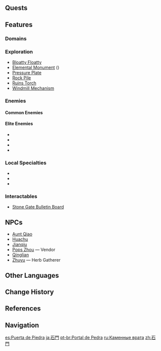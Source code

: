 {{RegionTabs}}
{{Location Infobox
|image        = Stone Gate.png
|type         = Subarea
|region       = Liyue
|area         = Bishui Plain
}}
{{Location Intro|description=<p>It is the convergence of the roads to [[Dawn Winery]] (northeast), [[Wuwang Hill]] and [[Qingce Village]] (northwest), and [[Dihua Marsh]] and [[Liyue Harbor]] (south).</p><p>There are two [[Teleport Waypoint]]s in its vicinity, one towards the northern end of the area and one towards the west.</p>}}

==Quests==
{{Quests by Category List|heo=1}}

==Features==
===Domains===
{{Domains by Category Gallery}}

===Exploration===
* [[Bloatty Floatty]]
* [[Elemental Monument]] ({{Pyro}})
* [[Pressure Plate]]
* [[Rock Pile]]
* [[Ruins Torch]]
* [[Windmill Mechanism]]

===Enemies===
====Common Enemies====
{{Column|2|
* {{Enemy|Fatui Skirmisher - Cryogunner Legionnaire}}
* {{Enemy|Fatui Skirmisher - Hydrogunner Legionnaire}}
* {{Enemy|Fatui Skirmisher - Electrohammer Vanguard}}
* {{Enemy|Hilichurl Fighter}}
* {{Enemy|Hilichurl Grenadier}}
* {{Enemy|Wooden Shield Hilichurl Guard}}
* {{Enemy|Hilichurl Shooter}}
* {{Enemy|Electro Hilichurl Shooter}}
* {{Enemy|Pyro Hilichurl Shooter}}
* {{Enemy|Anemo Samachurl}}
* {{Enemy|Dendro Samachurl}}
* {{Enemy|Large Dendro Slime}}
* {{Enemy|Electro Slime}}
* {{Enemy|Geo Slime}}
* {{Enemy|Pyro Slime}}
* {{Enemy|Large Pyro Slime}}
* {{Enemy|Cryo Whopperflower}}
* {{Enemy|Pyro Whopperflower}}
}}

====Elite Enemies====
* {{Enemy|Cryo Abyss Mage}}
* {{Enemy|Pyro Abyss Mage}}
* {{Enemy|Geovishap Hatchling}}
* {{Enemy|Rock Shieldwall Mitachurl}}

===Local Specialties===
* {{Item|Cor Lapis}}
* {{Item|Dandelion Seed}}
* {{Item|Jueyun Chili}}

===Interactables===
*[[Stone Gate Bulletin Board]]

==NPCs==
* [[Aunt Qiao]]
* [[Huachu]]
* [[Jianqiu]]
* [[Pops Zhou]] &mdash; Vendor
* [[Qinglian (Stone Gate)|Qinglian]]
* [[Zhuyu]] &mdash; Herb Gatherer

==Other Languages==
{{Other Languages
|en      = Stone Gate
|zhs     = 石门
|zhs_rm  = Shímén
|zht     = 石門
|zht_rm  = Shímén
|zh_tl   = Stone Gate
|ja      = {{Rubi|石|せき|門|もん}}
|ja_rm   = Sekimon<ref>[[Map]], Label: Stone Gate (Japanese)</ref>
|ja_tl   = Stone Gate
|ko      = {{tt|석문|石門}}
|ko_rm   = Seokmun
|ko_tl   = Stone Gate
|es      = Puerta de Piedra
|es_tl   = Stone Gate
|fr      = Porte de Pierre
|fr_tl   = Stone Gate
|ru      = Каменные врата
|ru_tl   = Stone Gate
|th      = Stone Gate
|vi      = Cổng Đá
|vi_tl   = Stone Gate
|de      = Steintor
|de_tl   = Stone Gate
|id      = Stone Gate
|pt      = Portal de Pedra
|pt_tl   = Stone Gate
|tr      = Taş Geçit
|tr_tl   = 
|it      = Porta di Pietra
|it_tl   = Stone Gate
}}

==Change History==
{{Change History|1.0}}

==References==
{{Reflist}}

==Navigation==
{{Area Navbox|Liyue}}

[[es:Puerta de Piedra]]
[[ja:石門]]
[[pt-br:Portal de Pedra]]
[[ru:Каменные врата]]
[[zh:石門]]